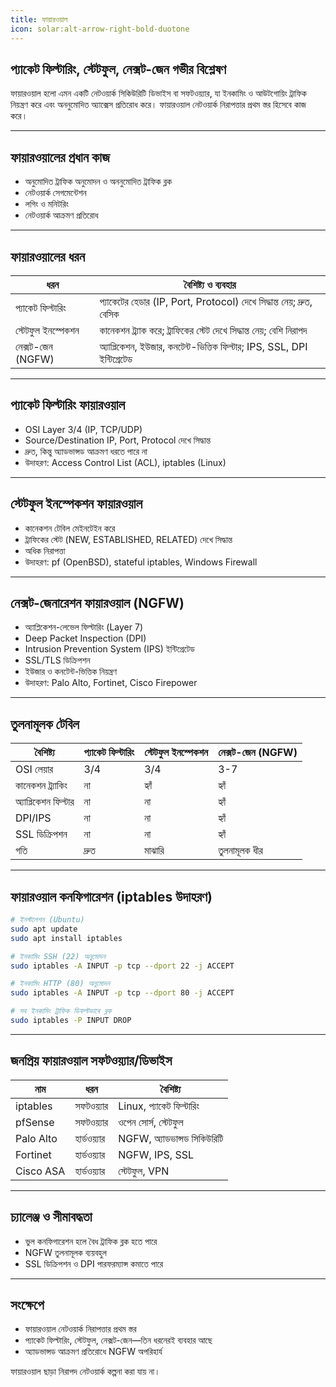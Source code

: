 ```yaml
---
title: ফায়ারওয়াল
icon: solar:alt-arrow-right-bold-duotone
---
```


## প্যাকেট ফিল্টারিং, স্টেটফুল, নেক্সট-জেন গভীর বিশ্লেষণ

ফায়ারওয়াল হলো এমন একটি নেটওয়ার্ক সিকিউরিটি ডিভাইস বা সফটওয়্যার, যা ইনকামিং ও আউটগোয়িং ট্রাফিক নিয়ন্ত্রণ করে এবং অননুমোদিত অ্যাক্সেস প্রতিরোধ করে। ফায়ারওয়াল নেটওয়ার্ক নিরাপত্তার প্রথম স্তর হিসেবে কাজ করে।

---

## ফায়ারওয়ালের প্রধান কাজ

- অনুমোদিত ট্রাফিক অনুমোদন ও অননুমোদিত ট্রাফিক ব্লক
- নেটওয়ার্ক সেগমেন্টেশন
- লগিং ও মনিটরিং
- নেটওয়ার্ক আক্রমণ প্রতিরোধ

---

## ফায়ারওয়ালের ধরন

| ধরন                | বৈশিষ্ট্য ও ব্যবহার                      |
|--------------------|-----------------------------------------|
| প্যাকেট ফিল্টারিং   | প্যাকেটের হেডার (IP, Port, Protocol) দেখে সিদ্ধান্ত নেয়; দ্রুত, বেসিক |
| স্টেটফুল ইনস্পেকশন | কানেকশন ট্র্যাক করে; ট্রাফিকের স্টেট দেখে সিদ্ধান্ত নেয়; বেশি নিরাপদ |
| নেক্সট-জেন (NGFW)  | অ্যাপ্লিকেশন, ইউজার, কনটেন্ট-ভিত্তিক ফিল্টার; IPS, SSL, DPI ইন্টিগ্রেটেড |

---

## প্যাকেট ফিল্টারিং ফায়ারওয়াল

- OSI Layer 3/4 (IP, TCP/UDP)
- Source/Destination IP, Port, Protocol দেখে সিদ্ধান্ত
- দ্রুত, কিন্তু অ্যাডভান্সড আক্রমণ ধরতে পারে না
- উদাহরণ: Access Control List (ACL), iptables (Linux)

---

## স্টেটফুল ইনস্পেকশন ফায়ারওয়াল

- কানেকশন টেবিল মেইনটেইন করে
- ট্রাফিকের স্টেট (NEW, ESTABLISHED, RELATED) দেখে সিদ্ধান্ত
- অধিক নিরাপত্তা
- উদাহরণ: pf (OpenBSD), stateful iptables, Windows Firewall

---

## নেক্সট-জেনারেশন ফায়ারওয়াল (NGFW)

- অ্যাপ্লিকেশন-লেভেল ফিল্টারিং (Layer 7)
- Deep Packet Inspection (DPI)
- Intrusion Prevention System (IPS) ইন্টিগ্রেটেড
- SSL/TLS ডিক্রিপশন
- ইউজার ও কনটেন্ট-ভিত্তিক নিয়ন্ত্রণ
- উদাহরণ: Palo Alto, Fortinet, Cisco Firepower

---

## তুলনামূলক টেবিল

| বৈশিষ্ট্য         | প্যাকেট ফিল্টারিং | স্টেটফুল ইনস্পেকশন | নেক্সট-জেন (NGFW) |
|-------------------|------------------|--------------------|-------------------|
| OSI লেয়ার         | 3/4              | 3/4                | 3-7               |
| কানেকশন ট্র্যাকিং  | না               | হ্যাঁ               | হ্যাঁ              |
| অ্যাপ্লিকেশন ফিল্টার| না               | না                 | হ্যাঁ              |
| DPI/IPS           | না               | না                 | হ্যাঁ              |
| SSL ডিক্রিপশন     | না               | না                 | হ্যাঁ              |
| গতি               | দ্রুত            | মাঝারি             | তুলনামূলক ধীর      |

---

## ফায়ারওয়াল কনফিগারেশন (iptables উদাহরণ)

```bash
# ইনস্টলেশন (Ubuntu)
sudo apt update
sudo apt install iptables

# ইনকামিং SSH (22) অনুমোদন
sudo iptables -A INPUT -p tcp --dport 22 -j ACCEPT

# ইনকামিং HTTP (80) অনুমোদন
sudo iptables -A INPUT -p tcp --dport 80 -j ACCEPT

# সব ইনকামিং ট্রাফিক ডিফল্টভাবে ব্লক
sudo iptables -P INPUT DROP
```

---

## জনপ্রিয় ফায়ারওয়াল সফটওয়্যার/ডিভাইস

| নাম           | ধরন        | বৈশিষ্ট্য                      |
|---------------|------------|-------------------------------|
| iptables      | সফটওয়্যার  | Linux, প্যাকেট ফিল্টারিং        |
| pfSense       | সফটওয়্যার  | ওপেন সোর্স, স্টেটফুল           |
| Palo Alto     | হার্ডওয়্যার | NGFW, অ্যাডভান্সড সিকিউরিটি    |
| Fortinet      | হার্ডওয়্যার | NGFW, IPS, SSL                 |
| Cisco ASA     | হার্ডওয়্যার | স্টেটফুল, VPN                  |

---

## চ্যালেঞ্জ ও সীমাবদ্ধতা

- ভুল কনফিগারেশন হলে বৈধ ট্রাফিক ব্লক হতে পারে
- NGFW তুলনামূলক ব্যয়বহুল
- SSL ডিক্রিপশন ও DPI পারফরম্যান্স কমাতে পারে

---

## সংক্ষেপে
- ফায়ারওয়াল নেটওয়ার্ক নিরাপত্তার প্রথম স্তর
- প্যাকেট ফিল্টারিং, স্টেটফুল, নেক্সট-জেন—তিন ধরনেরই ব্যবহার আছে
- অ্যাডভান্সড আক্রমণ প্রতিরোধে NGFW অপরিহার্য

ফায়ারওয়াল ছাড়া নিরাপদ নেটওয়ার্ক কল্পনা করা যায় না।
